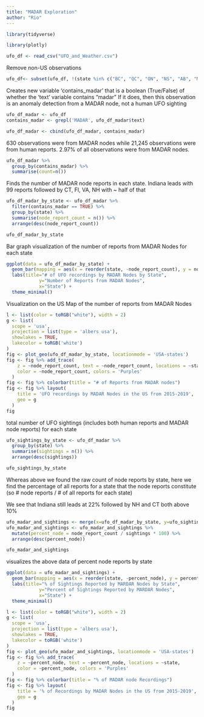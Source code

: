 ---
title: "MADAR Exploration"
author: "Rio"
---
```{r}
library(tidyverse)

library(plotly)
```

```{r}
ufo_df <- read_csv("UFO_and_Weather.csv")
```
Remove non-US observations

```{r}
ufo_df<- subset(ufo_df, !(state %in% c("BC", "QC", "ON", "NS", "AB", "MB", "SK", "YT", "NL")))
```

Creates new variable 'contains_madar' that is a boolean (True/False) of whether the 'text' variable contains "madar" 
If it does, then this observation is an anomaly detection from a MADAR node, not a human UFO sighting 

```{r}
ufo_df_madar <- ufo_df
contains_madar <- grepl('MADAR', ufo_df_madar$text)

ufo_df_madar <- cbind(ufo_df_madar, contains_madar)
```

630 observations were from MADAR nodes while 21,245 observations were from human reports.
2.97% of all observations were from MADAR nodes.

```{r}
ufo_df_madar %>% 
  group_by(contains_madar) %>% 
  summarise(count=n())
```

Finds the number of MADAR node reports in each state.
Indiana leads with 99 reports followed by CT, Fl, VA, NH with ~ half of that 

```{r}
ufo_df_madar_by_state <- ufo_df_madar %>% 
  filter(contains_madar == TRUE) %>% 
  group_by(state) %>%
  summarise(node_report_count = n()) %>% 
  arrange(desc(node_report_count))

ufo_df_madar_by_state
```
Bar graph visualization of the number of reports from MADAR Nodes for each state

```{r}
ggplot(data = ufo_df_madar_by_state) +
  geom_bar(mapping = aes(x = reorder(state, -node_report_count), y = node_report_count), stat = "identity", fill = "#76A422") +
  labs(title="# of UFO recordings by MADAR Nodes by State", 
            y="Number of Reports from MADAR Nodes", 
            x="State") +
  theme_minimal()
```

Visualization on the US Map of the number of reports from MADAR Nodes 

```{r}
l <- list(color = toRGB("white"), width = 2)
g <- list(
  scope = 'usa',
  projection = list(type = 'albers usa'),
  showlakes = TRUE,
  lakecolor = toRGB('white')
)
fig <- plot_geo(ufo_df_madar_by_state, locationmode = 'USA-states')
fig <- fig %>% add_trace(
    z = ~node_report_count, text = ~node_report_count, locations = ~state,
    color = ~node_report_count, colors = 'Purples'
  )
fig <- fig %>% colorbar(title = "# of Reports from MADAR nodes")
fig <- fig %>% layout(
    title = 'UFO recordings by MADAR Nodes in the US from 2015-2019',
    geo = g
  )
fig
```
total number of UFO sightings (includes both human reports and MADAR node reports) for each state 

```{r}
ufo_sightings_by_state <- ufo_df_madar %>% 
  group_by(state) %>% 
  summarise(sightings = n()) %>% 
  arrange(desc(sightings))

ufo_sightings_by_state 
```
Whereas above we found the raw count of node reports by state, here we find the percentage of all reports for a state that the node reports constitute (so # node reports / # of all reports for each state)

We see that Indiana still leads at 22% followed by NH and CT both above 10% 

```{r}
ufo_madar_and_sightings <- merge(x=ufo_df_madar_by_state, y=ufo_sightings_by_state , by="state")
ufo_madar_and_sightings <- ufo_madar_and_sightings %>% 
  mutate(percent_node = node_report_count / sightings * 100) %>% 
  arrange(desc(percent_node))

ufo_madar_and_sightings
```
visualizes the above data of percent node reports by state 

```{r}
ggplot(data = ufo_madar_and_sightings) +
  geom_bar(mapping = aes(x = reorder(state, -percent_node), y = percent_node), stat = "identity", fill = "#76A422") +
  labs(title="% of Sightings Reported by MARDAR Nodes by State", 
            y="Percent of Sightings Reported by MARDAR Nodes", 
            x="State") +
  theme_minimal()
```

```{r}
l <- list(color = toRGB("white"), width = 2)
g <- list(
  scope = 'usa',
  projection = list(type = 'albers usa'),
  showlakes = TRUE,
  lakecolor = toRGB('white')
)
fig <- plot_geo(ufo_madar_and_sightings, locationmode = 'USA-states')
fig <- fig %>% add_trace(
    z = ~percent_node, text = ~percent_node, locations = ~state,
    color = ~percent_node, colors = 'Purples'
  )
fig <- fig %>% colorbar(title = "% of MADAR node Recordings")
fig <- fig %>% layout(
    title = '% of Recordings by MADAR Nodes in the US from 2015-2019',
    geo = g
  )
fig
```

